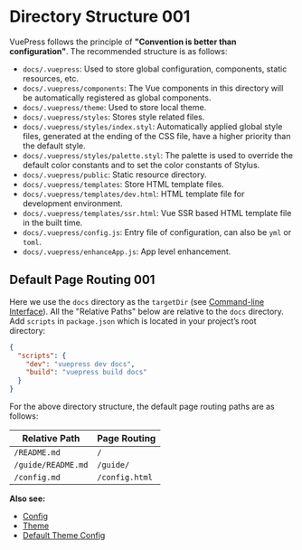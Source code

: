 # Directory Structure 001

VuePress follows the principle of **"Convention is better than configuration"**. The recommended structure is as follows:

- `docs/.vuepress`: Used to store global configuration, components, static resources, etc.
- `docs/.vuepress/components`: The Vue components in this directory will be automatically registered as global components.
- `docs/.vuepress/theme`: Used to store local theme.
- `docs/.vuepress/styles`: Stores style related files.
- `docs/.vuepress/styles/index.styl`: Automatically applied global style files, generated at the ending of the CSS file, have a higher priority than the default style.
- `docs/.vuepress/styles/palette.styl`: The palette is used to override the default color constants and to set the color constants of Stylus.
- `docs/.vuepress/public`: Static resource directory.
- `docs/.vuepress/templates`: Store HTML template files.
- `docs/.vuepress/templates/dev.html`: HTML template file for development environment.
- `docs/.vuepress/templates/ssr.html`: Vue SSR based HTML template file in the built time.
- `docs/.vuepress/config.js`: Entry file of configuration, can also be `yml` or `toml`.
- `docs/.vuepress/enhanceApp.js`: App level enhancement.


## Default Page Routing 001

Here we use the `docs` directory as the `targetDir` (see [Command-line Interface](../api/cli.md#usage)). All the "Relative Paths" below are relative to the `docs` directory. Add `scripts` in `package.json` which is located in your project’s root directory:

```json
{
  "scripts": {
    "dev": "vuepress dev docs",
    "build": "vuepress build docs"
  }
}
```

For the above directory structure, the default page routing paths are as follows:

|    Relative Path   |  Page Routing  |
|--------------------|----------------|
| `/README.md`       | `/`            |
| `/guide/README.md` | `/guide/`      |
| `/config.md`       | `/config.html` |

**Also see:**

- [Config](../config/README.md)
- [Theme](../theme/)
- [Default Theme Config](../theme/default-theme-config.md)
